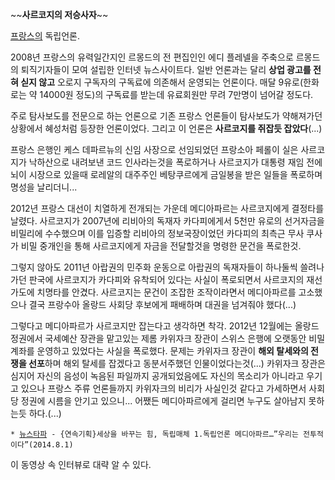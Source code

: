 
~~'''사르코지의 저승사자'''~~

[[프랑스]]의 독립언론.

2008년 프랑스의 유력일간지인 르몽드의 전 편집인인 에디 플레넬을 주축으로 르몽드의 퇴직기자들이 모여 설립한 인터넷 뉴스사이트다. 일반 언론과는 달리 '''상업 광고를 전혀 싣지 않고''' 오로지 구독자의 구독료에 의존해서 운영되는 언론이다. 매달 9유로(한화로는 약 14000원 정도)의 구독료를 받는데 유료회원만 무려 7만명이 넘어갈 정도다.

주로 탐사보도를 전문으로 하는 언론으로 기존 프랑스 언론들이 탐사보도가 약해져가던 상황에서 혜성처럼 등장한 언론이었다. 그리고 이 언론은 '''사르코지를 쥐잡듯 잡았다'''(...)

프랑스 은행인 케스 데파르뉴의 신임 사장으로 선임되었던 프랑소아 페롤이 실은 사르코지가 낙하산으로 내려보낸 코드 인사라는것을 폭로하거나 사르코지가 대통령 재임 전에 뇌이 시장으로 있을때 로레알의 대주주인 베탕쿠르에게 금일봉을 받은 일들을 폭로하며 명성을 날리더니...

2012년 프랑스 대선이 치열하게 전개되는 가운데 메디아파르는 사르코지에게 결정타를 날렸다. 사르코지가 2007년에 리비아의 독재자 카다피에게서 5천만 유로의 선거자금을 비밀리에 수수했으며 이를 입증할 리비아의 정보국장이었던 카다피의 최측근 무사 쿠사가 비밀 중개인을 통해 사르코지에게 자금을 전달할것을 명령한 문건을 폭로한것.

그렇지 않아도 2011년 아랍권의 민주화 운동으로 아랍권의 독재자들이 하나둘씩 쓸려나가던 판국에 사르코지가 카다피와 유착되어 있다는 사실이 폭로되면서 사르코지의 재선 가도에 치명타를 안겼다. 사르코지는 문건이 조잡한 조작이라면서 메디아파르를 고소했으나 결국 프랑수아 올랑드 사회당 후보에게 패배하며 대권을 넘겨줘야 했다(...)

그렇다고 메디아파르가 사르코지만 잡는다고 생각하면 착각. 2012년 12월에는 올랑드 정권에서 국세예산 장관을 맡고있는 제롬 카위자크 장관이 스위스 은행에 오랫동안 비밀계좌를 운영하고 있었다는 사실을 폭로했다. 문제는 카위자크 장관이 '''해외 탈세와의 전쟁을 선포'''하며 해외 탈세를 잡겠다고 동분서주했던 인물이었다는것(...) 카위자크 장관은 심지어 자신의 음성이 녹음된 파일까지 공개되었음에도 자신의 목소리가 아니라고 우기고 있으나 프랑스 주류 언론들까지 카위자크의 비리가 사실인것 같다고 가세하면서 사회당 정권에 시름을 안기고 있으니... 어쨌든 메디아파르에게 걸리면 누구도 살아남지 못하는듯 하다.(...)

{{{#!html
<iframe width="560" height="315" src="//www.youtube.com/embed/CsRMxxvrlcU?rel=0" frameborder="0" allowfullscreen></iframe>
}}}
 * [[뉴스타파]] - {연속기획}세상을 바꾸는 힘, 독립매체 1.독립언론 메디아파르…”우리는 전투적이다”(2014.8.1)
이 동영상 속 인터뷰로 대략 알 수 있다.
